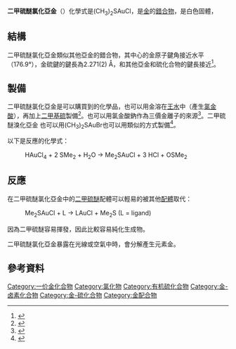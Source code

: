 {{Chembox
| verifiedrevid = 418401548
| ImageFile1 = Chloro(dimethyl_sulfide)gold(I).png
| ImageSize1 =
| ImageAlt1 = 本條目分子的結構式
| ImageFile2 = Chloro(dimethyl-sulfide)gold(I)-from-xtal-1988-CM-3D-shiny-balls.png
| ImageSize2 =
| ImageAlt2 = 本條目分子的球棍式
| IUPACName =
| OtherNames =
| Section1 = {{Chembox Identifiers
|  CASNo_Ref = {{cascite|correct|??}}
| CASNo = 29892-37-3
|  PubChem =
|  SMILES = }}
| Section2 = {{Chembox Properties
|  Au = 1 | C = 2 | H = 6 | Cl = 1 | S = 1
|  MolarMass =
|  Appearance =
|  Density =
|  MeltingPt =
|  BoilingPt =
|  Solubility = }}
| Section3 = {{Chembox Hazards
|  EUClass = {{Hazchem Xi}}
|  RPhrases = {{R36/37/38}}
|  SPhrases = {{S26}}-{{S36}}
|  Autoignition = }}
| Section7 = {{Chembox Related
| OtherCpds = [[四氢噻吩氯化亚金|四氢噻吩氯化亚金]]
  }}
}}

'''二甲硫醚氯化亞金'''（{{lang-en|Chloro(dimethyl sulfide)gold(I)}}）化學式是(CH<sub>3</sub>)<sub>2</sub>SAuCl，是[[金|金]]的[[錯合物|錯合物]]，是白色固體，{{citation needed|常會用此化合物製備其他的金化合物。}}

==結構==
二甲硫醚氯化亞金類似其他亞金的錯合物，其中心的金原子鍵角接近水平（176.9°），金硫鍵的鍵長為2.271(2) Å，和其他亞金和硫化合物的鍵長接近<ref>{{cite journal | journal = Acta Cryst. C | volume = 44 | issue = 12 | year = 1988 | pages = 2089–2091 | doi = 10.1107/S0108270188009151 | title = Chloro(dimethyl sulfide)gold(I) | author = P. G. Jones and J. Lautner}}</ref>。

==製備==
二甲硫醚氯化亞金是可以購買到的化學品，也可以用金溶在[[王水|王水]]中（產生[[氯金酸|氯金酸]]），再加上[[二甲基硫|二甲基硫]]製備<ref>{{cite journal | doi = 10.1039/b005251p | journal = J. Chem. Soc., Dalton Trans. | issue = 24 | year = 2000 | pages = 4601–4606 | title = Luminescent gold(I) macrocycles with diphosphine and 4,4-bipyridyl ligands | author = Marie-Claude Brandys , Michael C. Jennings and Richard J. Puddephatt}}</ref>。也可以用氯金酸鈉作為三價金離子的來源<ref>{{cite journal | doi = 10.1055/s-2007-984501 | title = Gold-Catalyzed Intermolecular Hydroamination of Allenes: First Example of the Use of an Aliphatic Amine in Hydroamination | year = 2007 | last1 = Nishina | first1 = Naoko | last2 = Yamamoto | first2 = Yoshinori | journal = Synlett | volume = 2007 | issue = 11 | pages = 1767}}</ref>。二甲硫醚溴化亞金 也可以用(CH<sub>3</sub>)<sub>2</sub>SAuBr也可以用類似的方式製備<ref>{{cite journal | doi = 10.1021/ja804027j | title = Mitochondria-Targeted Chemotherapeutics: The Rational Design of Gold(I)N-Heterocyclic Carbene Complexes That Are Selectively Toxic to Cancer Cells and Target Protein Selenols in Preference to Thiols | pmid = 18729360 | year = 2008 | last1 = Hickey | first1 = James L. | last2 = Ruhayel | first2 = Rasha A. | last3 = Barnard | first3 = Peter J. | last4 = Baker | first4 = Murray V. | last5 = Berners-Price | first5 = Susan J. | last6 = Filipovska | first6 = Aleksandra | journal = J. Am. Chem. Soc. | volume = 130 | issue = 38 | pages = 12570–1}}</ref>。

以下是反應的化學式：
:HAuCl<sub>4</sub>  +  2 SMe<sub>2</sub> +  H<sub>2</sub>O   →   Me<sub>2</sub>SAuCl  +  3 HCl  +  OSMe<sub>2</sub>

==反應==
在二甲硫醚氯化亞金中的[[二甲硫醚|二甲硫醚]]配體可以輕易的被其他[[配體|配體]]取代：
:Me<sub>2</sub>SAuCl + L   →   LAuCl  +  Me<sub>2</sub>S (L = ligand)
因為二甲硫醚容易揮發，因此比較容易純化生成物。

二甲硫醚氯化亞金暴露在光線或空氣中時，會分解產生元素金。

==參考資料==
{{reflist}}
{{金化合物}}

[[Category:一价金化合物|Category:一价金化合物]]
[[Category:氯化物|Category:氯化物]]
[[Category:有机硫化合物|Category:有机硫化合物]]
[[Category:金-卤素化合物|Category:金-卤素化合物]]
[[Category:金-硫化合物|Category:金-硫化合物]]
[[Category:金配合物|Category:金配合物]]